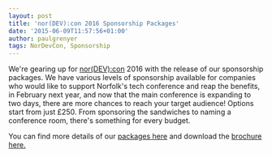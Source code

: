 ```yaml
---
layout: post
title: 'nor(DEV):con 2016 Sponsorship Packages'
date: '2015-06-09T11:57:56+01:00'
author: paulgrenyer
tags: NorDevCon, Sponsorship
---
```


We're gearing up for [nor(DEV):con](http://www.nordevcon.com/) 2016 with the release of our sponsorship packages. We have various levels of sponsorship available for companies who would like to support Norfolk's tech conference and reap the benefits, in February next year, and now that the main conference is expanding to two days, there are more chances to reach your target audience! Options start from just £250. From sponsoring the sandwiches to naming a conference room, there's something for every budget.

You can find more details of our [packages here](http://www.nordevcon.com/sponsorship/) and download the [brochure here.](http://www.nordevcon.com/wp-content/uploads/2014/11/norDevConSponsorship.pdf)